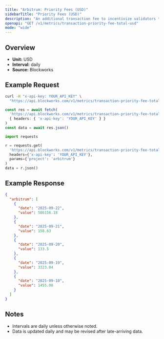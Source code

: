 ```yaml
---
title: "Arbitrum: Priority Fees (USD)"
sidebarTitle: "Priority Fees (USD)"
description: "An additional transaction fee to incentivize validators to prioritize and execute transactions."
openapi: "GET /v1/metrics/transaction-priority-fee-total-usd"
mode: "wide"
---
```


## Overview

- **Unit:** USD
- **Interval:** daily
- **Source:** Blockworks

## Example Request

<CodeGroup>

```bash cURL
curl -H "x-api-key: YOUR_API_KEY" \
  "https://api.blockworks.com/v1/metrics/transaction-priority-fee-total-usd?project=arbitrum"
```

```typescript TypeScript
const res = await fetch(
  'https://api.blockworks.com/v1/metrics/transaction-priority-fee-total-usd?project=arbitrum',
  { headers: { 'x-api-key': 'YOUR_API_KEY' } }
)
const data = await res.json()
```

```python Python
import requests

r = requests.get(
  'https://api.blockworks.com/v1/metrics/transaction-priority-fee-total-usd',
  headers={'x-api-key': 'YOUR_API_KEY'},
  params={'project': 'arbitrum'}
)
data = r.json()
```

</CodeGroup>

## Example Response

```json
{
  "arbitrum": [
    {
      "date": "2025-09-22",
      "value": 586156.18
    },
    {
      "date": "2025-09-21",
      "value": 158.63
    },
    {
      "date": "2025-09-20",
      "value": 133.5
    },
    {
      "date": "2025-09-19",
      "value": 3323.04
    },
    {
      "date": "2025-09-18",
      "value": 1455.08
    }
  ]
}
```

## Notes
- Intervals are daily unless otherwise noted.
- Data is updated daily and may be revised after late-arriving data.